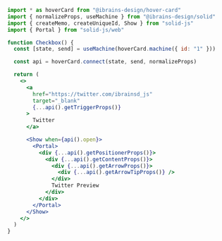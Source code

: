 ```jsx
import * as hoverCard from "@ibrains-design/hover-card"
import { normalizeProps, useMachine } from "@ibrains-design/solid"
import { createMemo, createUniqueId, Show } from "solid-js"
import { Portal } from "solid-js/web"

function Checkbox() {
  const [state, send] = useMachine(hoverCard.machine({ id: "1" }))

  const api = hoverCard.connect(state, send, normalizeProps)

  return (
    <>
      <a
        href="https://twitter.com/ibrainsd_js"
        target="_blank"
        {...api().getTriggerProps()}
      >
        Twitter
      </a>

      <Show when={api().open}>
        <Portal>
          <div {...api().getPositionerProps()}>
            <div {...api().getContentProps()}>
              <div {...api().getArrowProps()}>
                <div {...api().getArrowTipProps()} />
              </div>
              Twitter Preview
            </div>
          </div>
        </Portal>
      </Show>
    </>
  )
}
```
